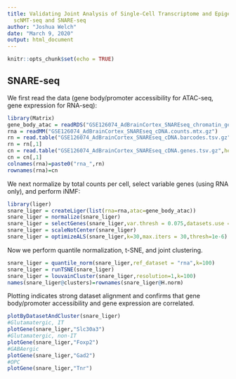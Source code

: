 ---
title: Validating Joint Analysis of Single-Cell Transcriptome and Epigenome Data Using
  scNMT-seq and SNARE-seq
author: "Joshua Welch"
date: "March 9, 2020"
output: html_document
---

```{r setup, include=FALSE}
knitr::opts_chunk$set(echo = TRUE)
```

## SNARE-seq
We first read the data (gene body/promoter accessibility for ATAC-seq, gene expression for RNA-seq):
```{r read}
library(Matrix)
gene_body_atac = readRDS("GSE126074_AdBrainCortex_SNAREseq_chromatin_genes.counts.RDS")
rna = readMM("GSE126074_AdBrainCortex_SNAREseq_cDNA.counts.mtx.gz")
rn = read.table("GSE126074_AdBrainCortex_SNAREseq_cDNA.barcodes.tsv.gz",header=F)
rn = rn[,1]
cn = read.table("GSE126074_AdBrainCortex_SNAREseq_cDNA.genes.tsv.gz",header=F)
cn = cn[,1]
colnames(rna)=paste0("rna_",rn)
rownames(rna)=cn
```
We next normalize by total counts per cell, select variable genes (using RNA only), and perform iNMF:
```{r liger}
library(liger)
snare_liger = createLiger(list(rna=rna,atac=gene_body_atac))
snare_liger = normalize(snare_liger)
snare_liger = selectGenes(snare_liger,var.thresh = 0.075,datasets.use = 1)
snare_liger = scaleNotCenter(snare_liger)
snare_liger = optimizeALS(snare_liger,k=30,max.iters = 30,thresh=1e-6)
```
Now we perform quantile normalization, t-SNE, and joint clustering.
```{r align}
snare_liger = quantile_norm(snare_liger,ref_dataset = "rna",k=100)
snare_liger = runTSNE(snare_liger)
snare_liger = louvainCluster(snare_liger,resolution=1,k=100)
names(snare_liger@clusters)=rownames(snare_liger@H.norm)
```
Plotting indicates strong dataset alignment and confirms that gene body/promoter accessibility and gene expression are correlated.
```{r plotting,echo=FALSE}
plotByDatasetAndCluster(snare_liger)
#Glutamatergic, IT
plotGene(snare_liger,"Slc30a3")
#Glutamatergic, non-IT 
plotGene(snare_liger,"Foxp2")
#GABAergic
plotGene(snare_liger,"Gad2")
#OPC
plotGene(snare_liger,"Tnr")

```

